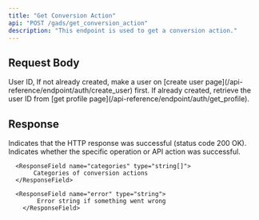 ```yaml
---
title: "Get Conversion Action"
api: "POST /gads/get_conversion_action"
description: "This endpoint is used to get a conversion action."
---
```


## Request Body

<ParamField body="userId" type="string" required>
	User ID, If not already created, make a user on [create user
	page](/api-reference/endpoint/auth/create_user) first. If already created,
	retrieve the user ID from [get profile
	page](/api-reference/endpoint/auth/get_profile).
</ParamField>


## Response

<ResponseField name="success" type="boolean">
	Indicates that the HTTP response was successful (status code 200 OK).
</ResponseField>


<ResponseField name="results" type="object">
  <Expandable title="Results Object">
        <ResponseField name="success" type="boolean">
			Indicates whether the specific operation or API action was successful.
        </ResponseField>

      <ResponseField name="categories" type="string[]">
           Categories of conversion actions
      </ResponseField>

      <ResponseField name="error" type="string">
    		Error string if something went wrong
    	</ResponseField>
  </Expandable>
</ResponseField>